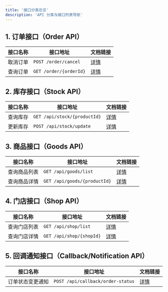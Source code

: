 ```yaml
---
title: '接口分类总览'
description: 'API 分类与接口列表导航'
---
```


## 1. 订单接口（Order API）

| 接口名称   | 接口地址                    | 文档链接         |
| ---------- | -------------------------- | --------------- |
| 取消订单   | `POST /order/cancel`   | [详情](/api-reference/order/cancel) |
| 查询订单   | `GET /order/{orderId}` | [详情](#order-get)    |

## 2. 库存接口（Stock API）

| 接口名称   | 接口地址                        | 文档链接         |
| ---------- | ------------------------------ | --------------- |
| 查询库存   | `GET /api/stock/{productId}`   | [详情](#stock-get)    |
| 更新库存   | `POST /api/stock/update`       | [详情](#stock-update) |

## 3. 商品接口（Goods API）

| 接口名称     | 接口地址                        | 文档链接         |
| ------------ | ------------------------------ | --------------- |
| 查询商品列表 | `GET /api/goods/list`          | [详情](#goods-list)   |
| 查询商品详情 | `GET /api/goods/{productId}`   | [详情](#goods-get)    |

## 4. 门店接口（Shop API）

| 接口名称     | 接口地址                        | 文档链接         |
| ------------ | ------------------------------ | --------------- |
| 查询门店列表 | `GET /api/shop/list`           | [详情](#shop-list)    |
| 查询门店详情 | `GET /api/shop/{shopId}`       | [详情](#shop-get)     |

## 5. 回调通知接口（Callback/Notification API）

| 接口名称         | 接口地址                              | 文档链接                   |
| ---------------- | ------------------------------------ | ------------------------- |
| 订单状态变更通知 | `POST /api/callback/order-status`    | [详情](#callback-order-status) |
